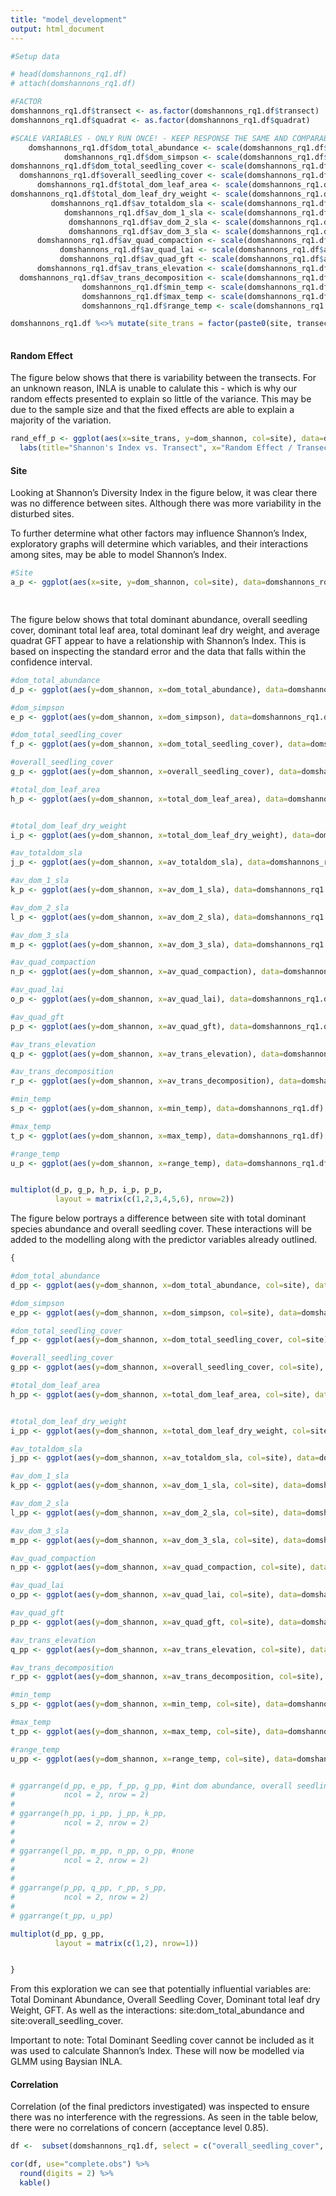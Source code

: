 ```yaml
---
title: "model_development"
output: html_document
---
```


```r

#Setup data

# head(domshannons_rq1.df)
# attach(domshannons_rq1.df)

#FACTOR 
domshannons_rq1.df$transect <- as.factor(domshannons_rq1.df$transect)
domshannons_rq1.df$quadrat <- as.factor(domshannons_rq1.df$quadrat)

#SCALE VARIABLES - ONLY RUN ONCE! - KEEP RESPONSE THE SAME AND COMPARABLE
    domshannons_rq1.df$dom_total_abundance <- scale(domshannons_rq1.df$dom_total_abundance, center=TRUE, scale=TRUE)
            domshannons_rq1.df$dom_simpson <- scale(domshannons_rq1.df$dom_simpson, center=TRUE, scale=TRUE)
domshannons_rq1.df$dom_total_seedling_cover <- scale(domshannons_rq1.df$dom_total_seedling_cover, center=TRUE, scale=TRUE)
  domshannons_rq1.df$overall_seedling_cover <- scale(domshannons_rq1.df$overall_seedling_cover, center=TRUE, scale=TRUE)
      domshannons_rq1.df$total_dom_leaf_area <- scale(domshannons_rq1.df$total_dom_leaf_area, center=TRUE, scale=TRUE)
domshannons_rq1.df$total_dom_leaf_dry_weight <- scale(domshannons_rq1.df$total_dom_leaf_dry_weight, center=TRUE, scale=TRUE)
         domshannons_rq1.df$av_totaldom_sla <- scale(domshannons_rq1.df$av_totaldom_sla, center=TRUE, scale=TRUE)
            domshannons_rq1.df$av_dom_1_sla <- scale(domshannons_rq1.df$av_dom_1_sla, center=TRUE, scale=TRUE)
             domshannons_rq1.df$av_dom_2_sla <- scale(domshannons_rq1.df$av_dom_2_sla, center=TRUE, scale=TRUE)
             domshannons_rq1.df$av_dom_3_sla <- scale(domshannons_rq1.df$av_dom_3_sla, center=TRUE, scale=TRUE)
      domshannons_rq1.df$av_quad_compaction <- scale(domshannons_rq1.df$av_quad_compaction, center=TRUE, scale=TRUE)
           domshannons_rq1.df$av_quad_lai <- scale(domshannons_rq1.df$av_quad_lai, center=TRUE, scale=TRUE)
           domshannons_rq1.df$av_quad_gft <- scale(domshannons_rq1.df$av_quad_gft, center=TRUE, scale=TRUE)
      domshannons_rq1.df$av_trans_elevation <- scale(domshannons_rq1.df$av_trans_elevation, center=TRUE, scale=TRUE)
  domshannons_rq1.df$av_trans_decomposition <- scale(domshannons_rq1.df$av_trans_decomposition, center=TRUE, scale=TRUE)
                domshannons_rq1.df$min_temp <- scale(domshannons_rq1.df$min_temp, center=TRUE, scale=TRUE)
                domshannons_rq1.df$max_temp <- scale(domshannons_rq1.df$max_temp, center=TRUE, scale=TRUE)
                domshannons_rq1.df$range_temp <- scale(domshannons_rq1.df$range_temp, center=TRUE, scale=TRUE)

domshannons_rq1.df %<>% mutate(site_trans = factor(paste0(site, transect)))               
                


```


#### Random Effect
The figure below shows that there is variability between the transects. For an unknown reason, INLA is unable to calulate this - which is why our random effects presented to explain so little of the variance. This may be due to the sample size and that the fixed effects are able to explain a majority of the variation.


```r

rand_eff_p <- ggplot(aes(x=site_trans, y=dom_shannon, col=site), data=domshannons_rq1.df) + geom_boxplot() + 
  labs(title="Shannon's Index vs. Transect", x="Random Effect / Transect", y= "Shannon's Index") + scale_colour_manual(values = colours.site, name = "Site") + theme_project(); rand_eff_p


```

#### Site
Looking at Shannon's Diversity Index in the figure below, it was clear there was no difference between sites. Although there was more variability in the  disturbed sites. 

To further determine what other factors may influence Shannon's Index, exploratory graphs will determine which variables, and their interactions among sites, may be able to model Shannon's Index. 
```r

#Site
a_p <- ggplot(aes(x=site, y=dom_shannon, col=site), data=domshannons_rq1.df) + geom_boxplot() + labs(title="Shannon's Index of Biodiversity Across Sites", y="Shannon Index (scaled)", x="Site") + geom_smooth(method = "lm") + scale_colour_manual(values = colours.site, name = "Site") + theme_project(); a_p

  
```
<!-- FIGURE #1: The distrubution of shannon's index between the disturbed and pristine transects.  -->

The figure below shows that total dominant abundance, overall seedling cover, dominant total leaf area, total dominant leaf dry weight, and average quadrat GFT appear to have a relationship with Shannon's Index. This is based on inspecting the standard error and the data that falls within the confidence interval.  

```r

#dom_total_abundance
d_p <- ggplot(aes(y=dom_shannon, x=dom_total_abundance), data=domshannons_rq1.df) + geom_point() + labs(title="Abundunce", y="Shannon Index", x="dom_total_abundance (scaled)") + geom_smooth(method = "lm") + theme_project()

#dom_simpson
e_p <- ggplot(aes(y=dom_shannon, x=dom_simpson), data=domshannons_rq1.df) + geom_point() + labs(title="Dom Simpson's Ind", y="Shannon Index", x="dom_simpson (scaled)") + geom_smooth(method = "lm") + theme_project()

#dom_total_seedling_cover
f_p <- ggplot(aes(y=dom_shannon, x=dom_total_seedling_cover), data=domshannons_rq1.df) + geom_point() + labs(title="Dom Tot Seed Cover", y="Shannon Index", x="dom_total_seedling_cover (scaled)") + geom_smooth(method = "lm") + theme_project()

#overall_seedling_cover
g_p <- ggplot(aes(y=dom_shannon, x=overall_seedling_cover), data=domshannons_rq1.df) + geom_point() + labs(title="Cover", y="Shannon Index", x="overall_seedling_cover (scaled)") + geom_smooth(method = "lm") + theme_project()

#total_dom_leaf_area
h_p <- ggplot(aes(y=dom_shannon, x=total_dom_leaf_area), data=domshannons_rq1.df) + geom_point() + labs(title="Leaf Area", y="Shannon Index", x="total_dom_leaf_area (scaled)") + geom_smooth(method = "lm") + theme_project()


#total_dom_leaf_dry_weight
i_p <- ggplot(aes(y=dom_shannon, x=total_dom_leaf_dry_weight), data=domshannons_rq1.df) + geom_point() + labs(title="Leaf Weight", y="Shannon Index", x="total_dom_leaf_dry_weight (scaled)") + geom_smooth(method = "lm") + theme_project()

#av_totaldom_sla
j_p <- ggplot(aes(y=dom_shannon, x=av_totaldom_sla), data=domshannons_rq1.df) + geom_point() + labs(title="Dom Avg SLA", y="Shannon Index", x="av_totaldom_sla (scaled)") + geom_smooth(method = "lm") + theme_project()

#av_dom_1_sla
k_p <- ggplot(aes(y=dom_shannon, x=av_dom_1_sla), data=domshannons_rq1.df) + geom_point() + labs(title="Dom Sp. 1 Avg SLA", y="Shannon Index", x="av_dom_1_sla (scaled)") + geom_smooth(method = "lm") + theme_project()

#av_dom_2_sla
l_p <- ggplot(aes(y=dom_shannon, x=av_dom_2_sla), data=domshannons_rq1.df) + geom_point() + labs(title="Dom Sp. 2 Avg SLA", y="Shannon Index", x="av_dom_2_sla (scaled)") + geom_smooth(method = "lm") + theme_project()

#av_dom_3_sla
m_p <- ggplot(aes(y=dom_shannon, x=av_dom_3_sla), data=domshannons_rq1.df) + geom_point() + labs(title="Dom Sp. 3 Avg SLA", y="Shannon Index", x="av_dom_3_sla (scaled)") + geom_smooth(method = "lm") + theme_project()

#av_quad_compaction
n_p <- ggplot(aes(y=dom_shannon, x=av_quad_compaction), data=domshannons_rq1.df) + geom_point() + labs(title="S.I. v. Avg Quad Comp", y="Shannon Index", x="av_quad_compaction (scaled)") + geom_smooth(method = "lm") + theme_project()

#av_quad_lai
o_p <- ggplot(aes(y=dom_shannon, x=av_quad_lai), data=domshannons_rq1.df) + geom_point() + labs(title="Avg Quad LAI", y="Shannon Index", x="av_quad_lai (scaled)") + geom_smooth(method = "lm") + theme_project()

#av_quad_gft
p_p <- ggplot(aes(y=dom_shannon, x=av_quad_gft), data=domshannons_rq1.df) + geom_point() + labs(title="GFT", y="Shannon Index", x="av_quad_gft (scaled)") + geom_smooth(method = "lm") + theme_project()

#av_trans_elevation
q_p <- ggplot(aes(y=dom_shannon, x=av_trans_elevation), data=domshannons_rq1.df) + geom_point() + labs(title="Avg Trans El", y="Shannon Index", x="av_trans_elevation (scaled)") + geom_smooth(method = "lm") + theme_project()

#av_trans_decomposition
r_p <- ggplot(aes(y=dom_shannon, x=av_trans_decomposition), data=domshannons_rq1.df) + geom_point() + labs(title="Avg Tran Decomp", y="Shannon Index", x="av_trans_decomposition (scaled)") + geom_smooth(method = "lm") + theme_project()

#min_temp
s_p <- ggplot(aes(y=dom_shannon, x=min_temp), data=domshannons_rq1.df) + geom_point() + labs(title="Min Temp", y="Shannon Index", x="min_temp (scaled)") + geom_smooth(method = "lm") + theme_project()

#max_temp
t_p <- ggplot(aes(y=dom_shannon, x=max_temp), data=domshannons_rq1.df) + geom_point() + labs(title="Max Temp", y="Shannon Index", x="max_temp (scaled)") + geom_smooth(method = "lm") + theme_project()

#range_temp
u_p <- ggplot(aes(y=dom_shannon, x=range_temp), data=domshannons_rq1.df) + geom_point() + labs(title="Range of Temp", y="Shannon Index", x="range_temp (scaled)") + geom_smooth(method = "lm") + theme_project()


multiplot(d_p, g_p, h_p, i_p, p_p,
          layout = matrix(c(1,2,3,4,5,6), nrow=2))

```

<!-- FIGURE #2: (a) Scaled total dominant species against scaled shannon's diversity Index. (b) Scaled overal seedling cover against scaled shannon's diversity index. (c) Scaled total dominant leaf area against scaled shannon's diversity index. (d)Scaled total dominant leaf dry weight against scaled shannon's diversity index. (e) Scaled avergae quadrat GFT against scaled shannon's diversity index. -->


The figure below portrays a difference between site with total dominant species abundance and overall seedling cover. These interactions will be added to the modelling along with the predictor variables already outlined. 

```r

{

#dom_total_abundance
d_pp <- ggplot(aes(y=dom_shannon, x=dom_total_abundance, col=site), data=domshannons_rq1.df) + geom_point() + labs(title="Tot Dom Abundance", y="Shannon Index", x="dom_total_abundance (scaled)") + geom_smooth(method = "lm") + theme_project() + scale_colour_manual(values = colours.site)

#dom_simpson
e_pp <- ggplot(aes(y=dom_shannon, x=dom_simpson, col=site), data=domshannons_rq1.df) + geom_point() + labs(title="Dom Simpson's Ind", y="Shannon Index", x="dom_simpson (scaled)") + geom_smooth(method = "lm") + theme_project()

#dom_total_seedling_cover
f_pp <- ggplot(aes(y=dom_shannon, x=dom_total_seedling_cover, col=site), data=domshannons_rq1.df) + geom_point() + labs(title="Dom Tot Seed Cover", y="Shannon Index", x="dom_total_seedling_cover (scaled)") + geom_smooth(method = "lm") + theme_project()

#overall_seedling_cover
g_pp <- ggplot(aes(y=dom_shannon, x=overall_seedling_cover, col=site), data=domshannons_rq1.df) + geom_point() + labs(title="Overall Seed Cover", y="Shannon Index", x="overall_seedling_cover (scaled)") + geom_smooth(method = "lm") + theme_project()+ scale_colour_manual(values = colours.site)

#total_dom_leaf_area
h_pp <- ggplot(aes(y=dom_shannon, x=total_dom_leaf_area, col=site), data=domshannons_rq1.df) + geom_point() + labs(title="Dom Leaf Area", y="Shannon Index", x="total_dom_leaf_area (scaled)") + geom_smooth(method = "lm") + theme_project()


#total_dom_leaf_dry_weight
i_pp <- ggplot(aes(y=dom_shannon, x=total_dom_leaf_dry_weight, col=site), data=domshannons_rq1.df) + geom_point() + labs(title="Dom Leaf Dry Weight", y="Shannon Index", x="total_dom_leaf_dry_weight (scaled)") + geom_smooth(method = "lm") + theme_project()

#av_totaldom_sla
j_pp <- ggplot(aes(y=dom_shannon, x=av_totaldom_sla, col=site), data=domshannons_rq1.df) + geom_point() + labs(title="Dom Avg SLA", y="Shannon Index", x="av_totaldom_sla (scaled)") + geom_smooth(method = "lm") + theme_project()

#av_dom_1_sla
k_pp <- ggplot(aes(y=dom_shannon, x=av_dom_1_sla, col=site), data=domshannons_rq1.df) + geom_point() + labs(title="Dom Sp. 1 Avg SLA", y="Shannon Index", x="av_dom_1_sla (scaled)") + geom_smooth(method = "lm") + theme_project()

#av_dom_2_sla
l_pp <- ggplot(aes(y=dom_shannon, x=av_dom_2_sla, col=site), data=domshannons_rq1.df) + geom_point() + labs(title="Dom Sp. 2 Avg SLA", y="Shannon Index", x="av_dom_2_sla (scaled)") + geom_smooth(method = "lm") + theme_project()

#av_dom_3_sla
m_pp <- ggplot(aes(y=dom_shannon, x=av_dom_3_sla, col=site), data=domshannons_rq1.df) + geom_point() + labs(title="Dom Sp. 3 Avg SLA", y="Shannon Index", x="av_dom_3_sla (scaled)") + geom_smooth(method = "lm") + theme_project()

#av_quad_compaction
n_pp <- ggplot(aes(y=dom_shannon, x=av_quad_compaction, col=site), data=domshannons_rq1.df) + geom_point() + labs(title="Avg Quad Comp", y="Shannon Index", x="av_quad_compaction (scaled)") + geom_smooth(method = "lm") + theme_project()

#av_quad_lai
o_pp <- ggplot(aes(y=dom_shannon, x=av_quad_lai, col=site), data=domshannons_rq1.df) + geom_point() + labs(title="Avg Quad LAI", y="Shannon Index", x="av_quad_lai (scaled)") + geom_smooth(method = "lm") + theme_project()

#av_quad_gft
p_pp <- ggplot(aes(y=dom_shannon, x=av_quad_gft, col=site), data=domshannons_rq1.df) + geom_point() + labs(title="Avg Quad GFT", y="Shannon Index", x="av_quad_gft (scaled)") + geom_smooth(method = "lm") + theme_project()

#av_trans_elevation
q_pp <- ggplot(aes(y=dom_shannon, x=av_trans_elevation, col=site), data=domshannons_rq1.df) + geom_point() + labs(title="Avg Trans El", y="Shannon Index", x="av_trans_elevation (scaled)") + geom_smooth(method = "lm") + theme_project()

#av_trans_decomposition
r_pp <- ggplot(aes(y=dom_shannon, x=av_trans_decomposition, col=site), data=domshannons_rq1.df) + geom_point() + labs(title="Avg Tran Decomp", y="Shannon Index", x="av_trans_decomposition (scaled)") + geom_smooth(method = "lm") + theme_project()

#min_temp
s_pp <- ggplot(aes(y=dom_shannon, x=min_temp, col=site), data=domshannons_rq1.df) + geom_point() + labs(title="Min Temp", y="Shannon Index", x="min_temp (scaled)") + geom_smooth(method = "lm") + theme_project()

#max_temp
t_pp <- ggplot(aes(y=dom_shannon, x=max_temp, col=site), data=domshannons_rq1.df) + geom_point() + labs(title="Max Temp", y="Shannon Index", x="max_temp (scaled)") + geom_smooth(method = "lm") + theme_project()

#range_temp
u_pp <- ggplot(aes(y=dom_shannon, x=range_temp, col=site), data=domshannons_rq1.df) + geom_point() + labs(title="Range of Temp", y="Shannon Index", x="range_temp (scaled)") + geom_smooth(method = "lm") + theme_project()


# ggarrange(d_pp, e_pp, f_pp, g_pp, #int dom abundance, overall seedling cover
#           ncol = 2, nrow = 2)
# 
# ggarrange(h_pp, i_pp, j_pp, k_pp,
#           ncol = 2, nrow = 2)
# 
# 
# ggarrange(l_pp, m_pp, n_pp, o_pp, #none 
#           ncol = 2, nrow = 2)
# 
# 
# ggarrange(p_pp, q_pp, r_pp, s_pp, 
#           ncol = 2, nrow = 2)
# 
# ggarrange(t_pp, u_pp)

multiplot(d_pp, g_pp,
          layout = matrix(c(1,2), nrow=1))


}

```

From this exploration we can see that potentially influential variables are: Total Dominant Abundance, Overall Seedling Cover, Dominant total leaf dry Weight, GFT. As well as the interactions: site:dom_total_abundance and site:overall_seedling_cover.

Important to note: Total Dominant Seedling cover cannot be included as it was used to calculate Shannon's Index. These will now be modelled via GLMM using Baysian INLA. 

#### Correlation

Correlation (of the final predictors investigated) was inspected to ensure there was no interference with the regressions. As seen in the table below, there were no correlations of concern (acceptance level 0.85). 

<!-- TABLE #1: Correlations between overall seedling cover, total dominant leaf dry weight, and average quadrat GFT.  -->
```r

df <-  subset(domshannons_rq1.df, select = c("overall_seedling_cover", "total_dom_leaf_dry_weight", "av_quad_gft"))

cor(df, use="complete.obs") %>%
  round(digits = 2) %>%
  kable()



```



